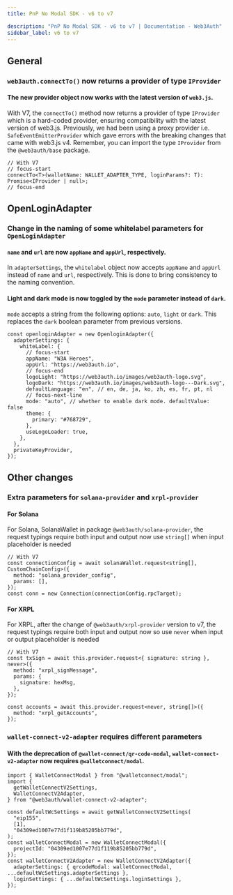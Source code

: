 ```yaml
---
title: PnP No Modal SDK - v6 to v7

description: "PnP No Modal SDK - v6 to v7 | Documentation - Web3Auth"
sidebar_label: v6 to v7
---
```


## General

### `web3auth.connectTo()` now returns a provider of type `IProvider`

#### The new provider object now works with the latest version of `web3.js`.

With V7, the `connectTo()` method now returns a provider of type `IProvider` which is a hard-coded
provider, ensuring compatibility with the latest version of web3.js. Previously, we had been using a
proxy provider i.e. `SafeEventEmitterProvider` which gave errors with the breaking changes that came
with web3.js v4. Remember, you can import the type `IProvider` from the `@web3auth/base` package.

```tsx
// With V7
// focus-start
connectTo<T>(walletName: WALLET_ADAPTER_TYPE, loginParams?: T): Promise<IProvider | null>;
// focus-end
```

## OpenLoginAdapter

### Change in the naming of some whitelabel parameters for `OpenLoginAdapter`

#### `name` and `url` are now `appName` and `appUrl`, respectively.

In `adapterSettings`, the `whitelabel` object now accepts `appName` and `appUrl` instead of `name`
and `url`, respectively. This is done to bring consistency to the naming convention.

#### Light and dark mode is now toggled by the `mode` parameter instead of `dark`.

`mode` accepts a string from the following options: `auto`, `light` or `dark`. This replaces the
`dark` boolean parameter from previous versions.

```tsx
const openloginAdapter = new OpenloginAdapter({
  adapterSettings: {
    whiteLabel: {
      // focus-start
      appName: "W3A Heroes",
      appUrl: "https://web3auth.io",
      // focus-end
      logoLight: "https://web3auth.io/images/web3auth-logo.svg",
      logoDark: "https://web3auth.io/images/web3auth-logo---Dark.svg",
      defaultLanguage: "en", // en, de, ja, ko, zh, es, fr, pt, nl
      // focus-next-line
      mode: "auto", // whether to enable dark mode. defaultValue: false
      theme: {
        primary: "#768729",
      },
      useLogoLoader: true,
    },
  },
  privateKeyProvider,
});
```

## Other changes

### Extra parameters for `solana-provider` and `xrpl-provider`

#### For Solana

For Solana, SolanaWallet in package `@web3auth/solana-provider`, the request typings require both
input and output now use `string[]` when input placeholder is needed

```tsx
// With V7
const connectionConfig = await solanaWallet.request<string[], CustomChainConfig>({
  method: "solana_provider_config",
  params: [],
});
const conn = new Connection(connectionConfig.rpcTarget);
```

#### For XRPL

For XRPL, after the change of `@web3auth/xrpl-provider` version to v7, the request typings require
both input and output now so use `never` when input or output placeholder is needed

```tsx
// With V7
const txSign = await this.provider.request<{ signature: string }, never>({
  method: "xrpl_signMessage",
  params: {
    signature: hexMsg,
  },
});

const accounts = await this.provider.request<never, string[]>({
  method: "xrpl_getAccounts",
});
```

### `wallet-connect-v2-adapter` requires different parameters

#### With the deprecation of `@wallet-connect/qr-code-modal`, `wallet-connect-v2-adapter` now requires `@walletconnect/modal`.

```tsx
import { WalletConnectModal } from "@walletconnect/modal";
import {
  getWalletConnectV2Settings,
  WalletConnectV2Adapter,
} from "@web3auth/wallet-connect-v2-adapter";

const defaultWcSettings = await getWalletConnectV2Settings(
  "eip155",
  [1],
  "04309ed1007e77d1f119b85205bb779d",
);
const walletConnectModal = new WalletConnectModal({
  projectId: "04309ed1007e77d1f119b85205bb779d",
});
const walletConnectV2Adapter = new WalletConnectV2Adapter({
  adapterSettings: { qrcodeModal: walletConnectModal, ...defaultWcSettings.adapterSettings },
  loginSettings: { ...defaultWcSettings.loginSettings },
});
```
